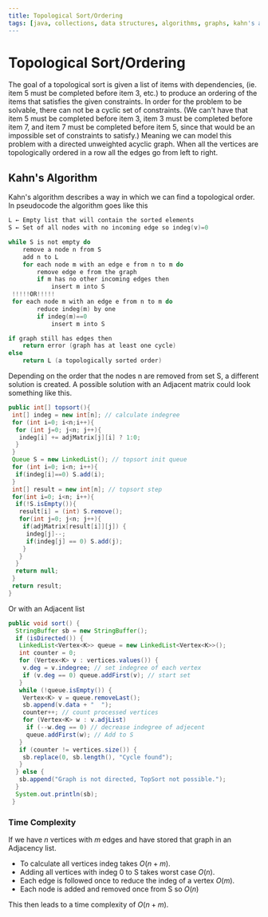 ```yaml
---
title: Topological Sort/Ordering
tags: [java, collections, data structures, algorithms, graphs, kahn's algorithm]
---
```


# Topological Sort/Ordering

The goal of a topological sort is given a list of items with dependencies, (ie. item 5 must be completed before item 3, etc.) to produce an ordering of the items that satisfies the given constraints. In order for the problem to be solvable, there can not be a cyclic set of constraints. (We can't have that item 5 must be completed before item 3, item 3 must be completed before item 7, and item 7 must be completed before item 5, since that would be an impossible set of constraints to satisfy.) Meaning we can model this problem with a directed unweighted acyclic graph. When all the vertices are topologically ordered in a row all the edges go from left to right.

## Kahn's Algorithm

Kahn's algorithm describes a way in which we can find a topological order. In pseudocode the algorithm goes like this

```c
L ← Empty list that will contain the sorted elements
S ← Set of all nodes with no incoming edge so indeg(v)=0

while S is not empty do
    remove a node n from S
    add n to L
    for each node m with an edge e from n to m do
        remove edge e from the graph
        if m has no other incoming edges then
            insert m into S
 !!!!!OR!!!!!
 for each node m with an edge e from n to m do
        reduce indeg(m) by one
        if indeg(m)==0
            insert m into S

if graph still has edges then
    return error (graph has at least one cycle)
else
    return L (a topologically sorted order)
```

Depending on the order that the nodes n are removed from set S, a different solution is created. A possible solution with an Adjacent matrix could look something like this.

```java
public int[] topsort(){
 int[] indeg = new int[n]; // calculate indegree
 for (int i=0; i<n;i++){
  for (int j=0; j<n; j++){
   indeg[i] += adjMatrix[j][i] ? 1:0;
  }
 }
 Queue S = new LinkedList(); // topsort init queue
 for (int i=0; i<n; i++){
  if(indeg[i]==0) S.add(i);
 }
 int[] result = new int[n]; // topsort step
 for(int i=0; i<n; i++){
  if(!S.isEmpty()){
   result[i] = (int) S.remove();
   for(int j=0; j<n; j++){
    if(adjMatrix[result[i]][j]) {
     indeg[j]--;
     if(indeg[j] == 0) S.add(j);
    }
   }
  }
  return null;
 }
 return result;
}
```

Or with an Adjacent list

```java
public void sort() {
  StringBuffer sb = new StringBuffer();
  if (isDirected()) {
   LinkedList<Vertex<K>> queue = new LinkedList<Vertex<K>>();
   int counter = 0;
   for (Vertex<K> v : vertices.values()) {
    v.deg = v.indegree; // set indegree of each vertex
    if (v.deg == 0) queue.addFirst(v); // start set
   }
   while (!queue.isEmpty()) {
    Vertex<K> v = queue.removeLast();
    sb.append(v.data + "  ");
    counter++; // count processed vertices
    for (Vertex<K> w : v.adjList)
     if (--w.deg == 0) // decrease indegree of adjecent
     queue.addFirst(w); // Add to S
   }
   if (counter != vertices.size()) {
    sb.replace(0, sb.length(), "Cycle found");
   }
  } else {
   sb.append("Graph is not directed, TopSort not possible.");
  }
  System.out.println(sb);
 }
```

### Time Complexity

If we have $n$ vertices with $m$ edges and have stored that graph in an Adjacency list.

- To calculate all vertices indeg takes $O(n+m)$.
- Adding all vertices with indeg 0 to S takes worst case $O(n)$.
- Each edge is followed once to reduce the indeg of a vertex $O(m)$.
- Each node is added and removed once from S so $O(n)$

This then leads to a time complexity of $O(n+m)$.
